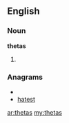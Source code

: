 ==English==
===Noun===
'''thetas'''
# {{plural of|[[theta]]}}

===Anagrams===
* {{alphagram|aehstt}}
* [[hatest#English|hatest]]

[[ar:thetas]]
[[my:thetas]]